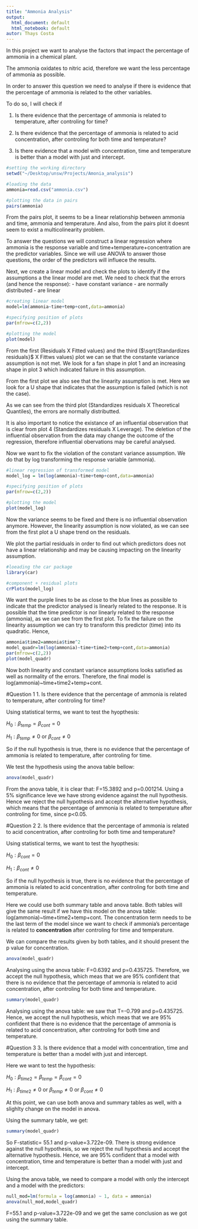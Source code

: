 ```yaml
---
title: "Ammonia Analysis"
output:
  html_document: default
  html_notebook: default
autor: Thays Costa
---
```


In this project we want to analyse the factors that impact the percentage of ammonia in a chemical plant. 

The ammonia oxidates to nitric acid, therefore we want the less percentage of ammonia as possible.

In order to answer this question we need to analyse if there is evidence that the percentage of ammonia is related to the other variables.

To do so, I will check if

  1) Is there evidence that the percentage of ammonia is related to temperature, after controling for time?
  
  2) Is there evidence that the percentage of ammonia is related to acid concentration, after controling for both time and temperature?
  
  3) Is there evidence that a model with concentration, time and temperature is better than a model with just and intercept.

```r
#setting the working directory
setwd("~/Desktop/unsw/Projects/Amonia_analysis")

#loading the data
ammonia=read.csv("ammonia.csv")

#plotting the data in pairs
pairs(ammonia)
```

From the pairs plot, it seems to be a linear relationship between ammonia and time, ammonia and temperature. And also, from the pairs plot it doesnt seem to exist a multicolinearity problem.

To answer the questions we will construct a linear regression where ammonia is the response variable and time+temperature+concentration are the predictor variables. Since we will use ANOVA to answer those questions, the order of the predictors will influece the results. 

Next, we create a linear model and check the plots to identify if the assumptions a the linear model are met.
We need to check that the errors (and hence the response): 
 - have constant variance
 - are normally distributed
 - are linear

```r
#creating linear model
model=lm(ammonia~time+temp+cont,data=ammonia)

#specifying position of plots
par(mfrow=c(2,2))

#plotting the model
plot(model)
```

From the first (Residuals X Fitted values) and the third ($\sqrt{Standardizes residuals}$ X Fittws values) plot we can se that the constante variance assumption is not met. We look for a fan shape in plot 1 and an increasing shape in plot 3 which indicated failure in this assumption.

From the first plot we also see that the linearity assumption is met. Here we look for a U shape that indicates that the assumption is failed (which is not the case).

As we can see from the third plot (Standardizes residuals X Theoretical Quantiles), the errors are normally distributted.

It is also important to notice the existance of an influential observation that is clear from plot 4 (Standardizes residuals X Leverage). The deletion of the influential observation from the data may change the outcome of the regression, therefore influential obervations may be careful analysed.  


Now we want to fix the violation of the constant variance assumption. We do that by log transforming the response variable (ammonia).

```r
#linear regression of transformed model
model_log = lm(log(ammonia)~time+temp+cont,data=ammonia)

#specifying position of plots
par(mfrow=c(2,2))

#plotting the model
plot(model_log)
```

Now the variance seems to be fixed and there is no influential observation anymore. However, the linearity assumption is now violated, as we can see from the first plot a U shape trend on the residuals.

We plot the partial residuals in order to find out which predictors does not have a linear relationship and may be causing impacting on the linearity assumption.

```r
#loeading the car package 
library(car)

#component + residual plots
crPlots(model_log)

```

We want the purple lines to be as close to the blue lines as possible to indicate that the predictor analysed is linearly related to the response.
It is possible that the time predictor is nor linearly related to the response (ammonia), as we can see from the first plot. 
To fix the failure on the linearity assumption we can try to transform this predictor (time) into its quadratic.
Hence,
```r
ammonia$time2=ammonia$time^2
model_quadr=lm(log(ammonia)~time+time2+temp+cont,data=ammonia)
par(mfrow=c(2,2))
plot(model_quadr)
```

Now both linearity and constant variance assumptions looks satisfied as well as normality of the errors.
Therefore, the final model is log(ammonia)~time+time2+temp+cont.


#Question 1
  1. Is there evidence that the percentage of ammonia is related to temperature, after controling for time?

Using statistical terms, we want to test the hyopthesis:

$H_0:\beta_{temp}=\beta_{cont}=0$        

$H_1:\beta_{temp}\ne0$    or    $\beta_{cont}\ne0$

So if the null hypothesis is true, there is no evidence that the percentage of ammonia is related to temperature, after controling for time.

We test the hypothesis using the anova table bellow:

```r
anova(model_quadr)
```

From the anova table, it is clear that:
F=15.3892 and p=0.001214. Using a 5% significance leve
we have strong evidence against the null hypothesis. Hence we reject the null hypothesis and accept the alternative hypothesis, which means that the percentage of ammonia is related to temperature after controling for time, since p<0.05.

#Question 2
   2. Is there evidence that the percentage of ammonia is related to acid concentration, after controling for both time and temperature?

Using statistical terms, we want to test the hyopthesis:

$H_0:\beta_{cont}=0$       

$H_1:\beta_{cont}\ne0$

So if the null hypothesis is true, there is no evidence that the percentage of ammonia is related to acid concentration, after controling for both time and temperature.

Here we could use both summary table and anova table. Both tables will give the same result if we have this model on the anova table: log(ammonia)~time+time2+temp+cont.
The concentration term needs to be the last term of the model since we want to check if ammonia's percentage is related to $\textbf{concentration}$ after controling for time and temperature.

We can compare the results given by both tables, and it should present the p value for concentration.

```r
anova(model_quadr)
```

Analysing using the anova table:
F=0.6392 and p=0.435725. Therefore, we accept the null hypothesis, which meas that we are 95% confident that there is no evidence that the percentage of ammonia is related to acid concentration, after controling for both time and temperature.

```r
summary(model_quadr)
```
Analysing using the anova table:
we saw that T=-0.799 and p=0.435725. Hence, we accept the null hypothesis, which meas that we are 95% confident that there is no evidence that the percentage of ammonia is related to acid concentration, after controling for both time and temperature.



#Question 3
  3. Is there evidence that a model with concentration, time and temperature is better than a model with just and intercept.
  
Here we want to test the hypothesis:

$H_0:\beta_{time2}=\beta_{temp}=\beta_{cont}=0$    

$H_1:\beta_{time2}\ne0$  or  $\beta_{temp}\ne0$  or  $\beta_{cont}\ne0$
  
At this point, we can use both anova and summary tables as well, with a slighlty change on the model in anova. 

Using the summary table, we get:
```r
summary(model_quadr)
```


So F-statistic= 55.1 and p-value=3.722e-09. There is strong evidence against the null hypothesis, so we reject the null hypothesis and accept the alternative hypothesis. Hence, we are 95% confident that a model with concentration, time and temperature is better than a model with just and intercept.


Using the anova table, we need to compare a model with only the intercept and a model with the predictors:

```r
null_mod=lm(formula = log(ammonia) ~ 1, data = ammonia)
anova(null_mod,model_quadr)
```

F=55.1 and p-value=3.722e-09 and we get the same conclusion as we got using the summary table.